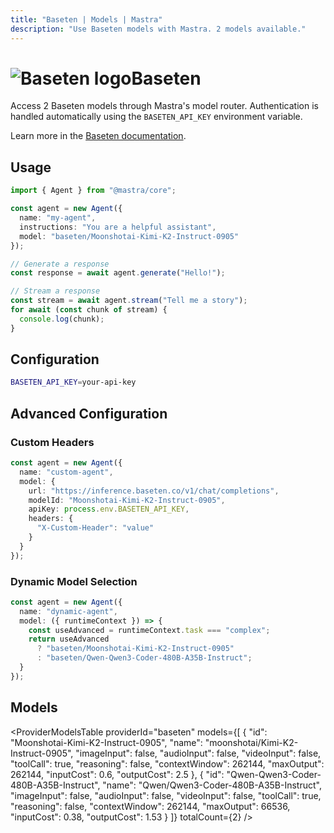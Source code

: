 ```yaml
---
title: "Baseten | Models | Mastra"
description: "Use Baseten models with Mastra. 2 models available."
---
```



# <img src="https://models.dev/logos/baseten.svg" alt="Baseten logo" className="inline w-8 h-8 mr-2 align-middle dark:invert dark:brightness-0 dark:contrast-200" />Baseten

Access 2 Baseten models through Mastra's model router. Authentication is handled automatically using the `BASETEN_API_KEY` environment variable.

Learn more in the [Baseten documentation](https://docs.baseten.co/development/model-apis/overview).

## Usage

```typescript
import { Agent } from "@mastra/core";

const agent = new Agent({
  name: "my-agent",
  instructions: "You are a helpful assistant",
  model: "baseten/Moonshotai-Kimi-K2-Instruct-0905"
});

// Generate a response
const response = await agent.generate("Hello!");

// Stream a response
const stream = await agent.stream("Tell me a story");
for await (const chunk of stream) {
  console.log(chunk);
}
```

## Configuration

```bash
BASETEN_API_KEY=your-api-key
```

## Advanced Configuration

### Custom Headers

```typescript
const agent = new Agent({
  name: "custom-agent",
  model: {
    url: "https://inference.baseten.co/v1/chat/completions",
    modelId: "Moonshotai-Kimi-K2-Instruct-0905",
    apiKey: process.env.BASETEN_API_KEY,
    headers: {
      "X-Custom-Header": "value"
    }
  }
});
```

### Dynamic Model Selection

```typescript
const agent = new Agent({
  name: "dynamic-agent",
  model: ({ runtimeContext }) => {
    const useAdvanced = runtimeContext.task === "complex";
    return useAdvanced 
      ? "baseten/Moonshotai-Kimi-K2-Instruct-0905"
      : "baseten/Qwen-Qwen3-Coder-480B-A35B-Instruct";
  }
});
```

## Models

<ProviderModelsTable 
  providerId="baseten" 
  models={[
  {
    "id": "Moonshotai-Kimi-K2-Instruct-0905",
    "name": "moonshotai/Kimi-K2-Instruct-0905",
    "imageInput": false,
    "audioInput": false,
    "videoInput": false,
    "toolCall": true,
    "reasoning": false,
    "contextWindow": 262144,
    "maxOutput": 262144,
    "inputCost": 0.6,
    "outputCost": 2.5
  },
  {
    "id": "Qwen-Qwen3-Coder-480B-A35B-Instruct",
    "name": "Qwen/Qwen3-Coder-480B-A35B-Instruct",
    "imageInput": false,
    "audioInput": false,
    "videoInput": false,
    "toolCall": true,
    "reasoning": false,
    "contextWindow": 262144,
    "maxOutput": 66536,
    "inputCost": 0.38,
    "outputCost": 1.53
  }
]}
  totalCount={2}
/>

